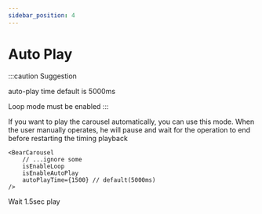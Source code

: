 ```yaml
---
sidebar_position: 4
---
```




# Auto Play

:::caution Suggestion

auto-play time default is 5000ms

Loop mode must be enabled
:::

If you want to play the carousel automatically, you can use this mode. When the user manually operates, he will pause and wait for the operation to end before restarting the timing playback
```tsx
<BearCarousel 
    // ...ignore some
    isEnableLoop
    isEnableAutoPlay
    autoPlayTime={1500} // default(5000ms)
/>
```

Wait 1.5sec play

<Carousel
    staticHeight="250px"
    isEnableLoop
    isEnableAutoPlay
    autoPlayTime={1500}
    isDebug
/>
